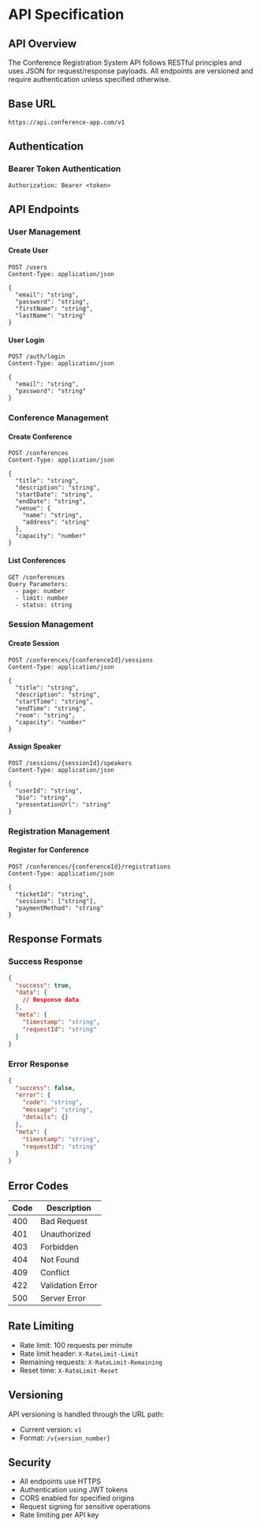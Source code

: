 # API Specification

## API Overview

The Conference Registration System API follows RESTful principles and uses JSON for request/response payloads. All endpoints are versioned and require authentication unless specified otherwise.

## Base URL

```
https://api.conference-app.com/v1
```

## Authentication

### Bearer Token Authentication

```http
Authorization: Bearer <token>
```

## API Endpoints

### User Management

#### Create User
```http
POST /users
Content-Type: application/json

{
  "email": "string",
  "password": "string",
  "firstName": "string",
  "lastName": "string"
}
```

#### User Login
```http
POST /auth/login
Content-Type: application/json

{
  "email": "string",
  "password": "string"
}
```

### Conference Management

#### Create Conference
```http
POST /conferences
Content-Type: application/json

{
  "title": "string",
  "description": "string",
  "startDate": "string",
  "endDate": "string",
  "venue": {
    "name": "string",
    "address": "string"
  },
  "capacity": "number"
}
```

#### List Conferences
```http
GET /conferences
Query Parameters:
  - page: number
  - limit: number
  - status: string
```

### Session Management

#### Create Session
```http
POST /conferences/{conferenceId}/sessions
Content-Type: application/json

{
  "title": "string",
  "description": "string",
  "startTime": "string",
  "endTime": "string",
  "room": "string",
  "capacity": "number"
}
```

#### Assign Speaker
```http
POST /sessions/{sessionId}/speakers
Content-Type: application/json

{
  "userId": "string",
  "bio": "string",
  "presentationUrl": "string"
}
```

### Registration Management

#### Register for Conference
```http
POST /conferences/{conferenceId}/registrations
Content-Type: application/json

{
  "ticketId": "string",
  "sessions": ["string"],
  "paymentMethod": "string"
}
```

## Response Formats

### Success Response
```json
{
  "success": true,
  "data": {
    // Response data
  },
  "meta": {
    "timestamp": "string",
    "requestId": "string"
  }
}
```

### Error Response
```json
{
  "success": false,
  "error": {
    "code": "string",
    "message": "string",
    "details": {}
  },
  "meta": {
    "timestamp": "string",
    "requestId": "string"
  }
}
```

## Error Codes

| Code | Description |
|------|-------------|
| 400  | Bad Request |
| 401  | Unauthorized |
| 403  | Forbidden |
| 404  | Not Found |
| 409  | Conflict |
| 422  | Validation Error |
| 500  | Server Error |

## Rate Limiting

- Rate limit: 100 requests per minute
- Rate limit header: `X-RateLimit-Limit`
- Remaining requests: `X-RateLimit-Remaining`
- Reset time: `X-RateLimit-Reset`

## Versioning

API versioning is handled through the URL path:
- Current version: `v1`
- Format: `/v{version_number}`

## Security

- All endpoints use HTTPS
- Authentication using JWT tokens
- CORS enabled for specified origins
- Request signing for sensitive operations
- Rate limiting per API key 